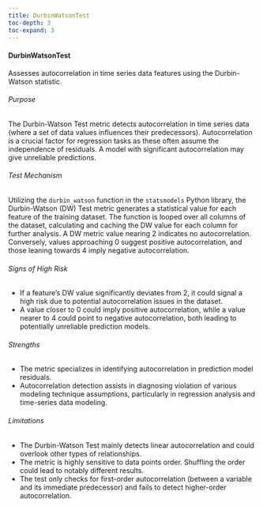 ```yaml
---
title: DurbinWatsonTest
toc-depth: 3
toc-expand: 3
---
```







#### DurbinWatsonTest

Assesses autocorrelation in time series data features using the Durbin-Watson statistic.

###### Purpose

The Durbin-Watson Test metric detects autocorrelation in time series data (where a set of data values influences
their predecessors). Autocorrelation is a crucial factor for regression tasks as these often assume the
independence of residuals. A model with significant autocorrelation may give unreliable predictions.

###### Test Mechanism

Utilizing the `durbin_watson` function in the `statsmodels` Python library, the Durbin-Watson (DW) Test metric
generates a statistical value for each feature of the training dataset. The function is looped over all columns of
the dataset, calculating and caching the DW value for each column for further analysis. A DW metric value nearing 2
indicates no autocorrelation. Conversely, values approaching 0 suggest positive autocorrelation, and those leaning
towards 4 imply negative autocorrelation.

###### Signs of High Risk

- If a feature's DW value significantly deviates from 2, it could signal a high risk due to potential
autocorrelation issues in the dataset.
- A value closer to 0 could imply positive autocorrelation, while a value nearer to 4 could point to negative
autocorrelation, both leading to potentially unreliable prediction models.

###### Strengths

- The metric specializes in identifying autocorrelation in prediction model residuals.
- Autocorrelation detection assists in diagnosing violation of various modeling technique assumptions, particularly
in regression analysis and time-series data modeling.

###### Limitations

- The Durbin-Watson Test mainly detects linear autocorrelation and could overlook other types of relationships.
- The metric is highly sensitive to data points order. Shuffling the order could lead to notably different results.
- The test only checks for first-order autocorrelation (between a variable and its immediate predecessor) and fails
to detect higher-order autocorrelation.




 